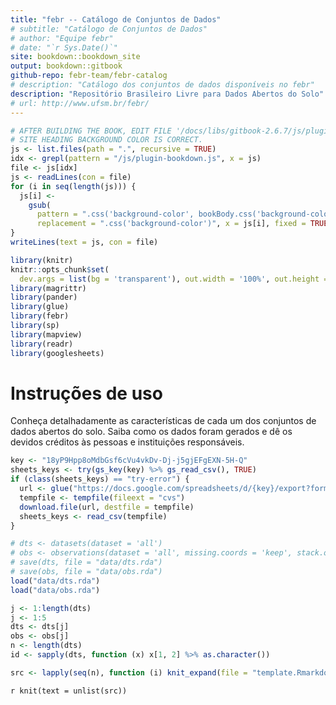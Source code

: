 ```yaml
--- 
title: "febr -- Catálogo de Conjuntos de Dados"
# subtitle: "Catálogo de Conjuntos de Dados"
# author: "Equipe febr"
# date: "`r Sys.Date()`"
site: bookdown::bookdown_site
output: bookdown::gitbook
github-repo: febr-team/febr-catalog
# description: "Catálogo dos conjuntos de dados disponíveis no febr"
description: "Repositório Brasileiro Livre para Dados Abertos do Solo"
# url: http://www.ufsm.br/febr/
---
```


```r
# AFTER BUILDING THE BOOK, EDIT FILE '/docs/libs/gitbook-2.6.7/js/plugin-bookdown.js' TO MAKE SURE THAT THE
# SITE HEADING BACKGROUND COLOR IS CORRECT.
js <- list.files(path = ".", recursive = TRUE)
idx <- grepl(pattern = "/js/plugin-bookdown.js", x = js)
file <- js[idx]
js <- readLines(con = file)
for (i in seq(length(js))) {
  js[i] <- 
    gsub(
      pattern = ".css('background-color', bookBody.css('background-color'))", 
      replacement = ".css('background-color')", x = js[i], fixed = TRUE)
}
writeLines(text = js, con = file)
```

```r
library(knitr)
knitr::opts_chunk$set(
  dev.args = list(bg = 'transparent'), out.width = '100%', out.height = '80vh', echo = FALSE)
library(magrittr)
library(pander)
library(glue)
library(febr)
library(sp)
library(mapview)
library(readr)
library(googlesheets)
```

# Instruções de uso {-}

Conheça detalhadamente as características de cada um dos conjuntos de dados abertos do solo. Saiba como os dados foram gerados e dê os devidos créditos às pessoas e instituições responsáveis.

```r
key <- "18yP9Hpp8oMdbGsf6cVu4vkDv-Dj-j5gjEFgEXN-5H-Q"
sheets_keys <- try(gs_key(key) %>% gs_read_csv(), TRUE)
if (class(sheets_keys) == "try-error") {
  url <- glue("https://docs.google.com/spreadsheets/d/{key}/export?format=csv")
  tempfile <- tempfile(fileext = "cvs")
  download.file(url, destfile = tempfile)
  sheets_keys <- read_csv(tempfile)
}
```


```r
# dts <- datasets(dataset = 'all')
# obs <- observations(dataset = 'all', missing.coords = 'keep', stack.obs = FALSE)
# save(dts, file = "data/dts.rda")
# save(obs, file = "data/obs.rda")
load("data/dts.rda")
load("data/obs.rda")
```

```r
j <- 1:length(dts)
j <- 1:5
dts <- dts[j]
obs <- obs[j]
n <- length(dts)
id <- sapply(dts, function (x) x[1, 2] %>% as.character())
```

```r
src <- lapply(seq(n), function (i) knit_expand(file = "template.Rmarkdown", delim = c("**", "**")))
```

`r knit(text = unlist(src))`
